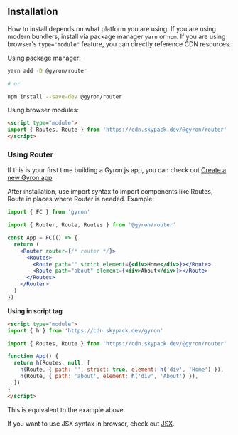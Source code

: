 ## Installation

How to install depends on what platform you are using. If you are using modern bundlers, install via package manager `yarn` or `npm`. If you are using browser's `type="module"` feature, you can directly reference CDN resources.

Using package manager:

```bash
yarn add -D @gyron/router

# or 

npm install --save-dev @gyron/router
```

Using browser modules:

```html
<script type="module">
import { Routes, Route } from 'https://cdn.skypack.dev/@gyron/router'
</script>
```

### Using Router

If this is your first time building a Gyron.js app, you can check out [Create a new Gyron app](/docs/tutorial#create-a-new-gyron-app)

After installation, use import syntax to import components like Routes, Route in places where Router is needed. Example:

```jsx
import { FC } from 'gyron'

import { Router, Route, Routes } from '@gyron/router'

const App = FC(() => {
  return (
    <Router router={/* router */}>
      <Routes>
        <Route path="" strict element={<div>Home</div>}></Route>
        <Route path="about" element={<div>About</div>}></Route>
      </Routes>
    </Router>
  )
})
```

**Using in script tag**

```html
<script type="module">
import { h } from 'https://cdn.skypack.dev/gyron'

import { Routes, Route } from 'https://cdn.skypack.dev/@gyron/router'

function App() {
  return h(Routes, null, [
    h(Route, { path: '', strict: true, element: h('div', 'Home') }),
    h(Route, { path: 'about', element: h('div', 'About') }),
  ]) 
}
</script>
```

This is equivalent to the example above.

If you want to use JSX syntax in browser, check out [JSX](/core/jsx/getting-started).
